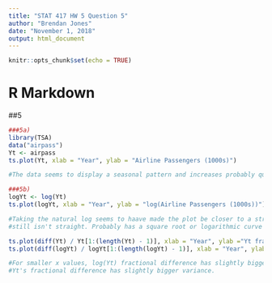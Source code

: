 ---
title: "STAT 417 HW 5 Question 5"
author: "Brendan Jones"
date: "November 1, 2018"
output: html_document
---

```{r setup, include=FALSE}
knitr::opts_chunk$set(echo = TRUE)
```

# R Markdown

##5

```{r}
###5a)
library(TSA)
data("airpass")
Yt <- airpass
ts.plot(Yt, xlab = "Year", ylab = "Airline Passengers (1000s)")

#The data seems to display a seasonal pattern and increases probably quadratically or exponentially.

###5b)
logYt <- log(Yt)
ts.plot(logYt, xlab = "Year", ylab = "log(Airline Passengers (1000s))")

#Taking the natural log seems to haave made the plot be closer to a straight line, but the line
#still isn't straight. Probably has a square root or logarithmic curve now.

ts.plot(diff(Yt) / Yt[1:(length(Yt) - 1)], xlab = "Year", ylab ="Yt fractional difference")
ts.plot(diff(logYt) / logYt[1:(length(logYt) - 1)], xlab = "Year", ylab = "log(Yt) fractional difference")

#For smaller x values, log(Yt) fractional difference has slightly bigger variance, though with large x values,
#Yt's fractional difference has slightly bigger variance.
```

